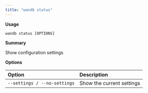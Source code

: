 ```yaml
---
title: "wandb status"
---
```


**Usage**

`wandb status [OPTIONS]`

**Summary**

Show configuration settings


**Options**

| **Option** | **Description** |
| :--- | :--- |
| `--settings / --no-settings` | Show the current settings |



